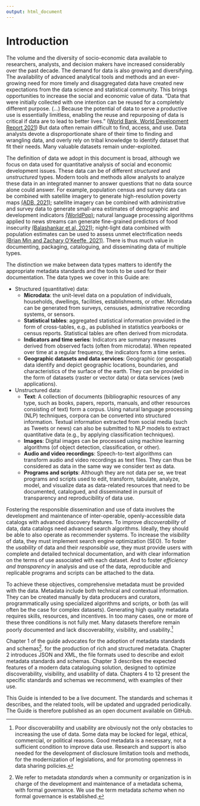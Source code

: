 ---
output: html_document
---

# Introduction {-}

The volume and the diversity of socio-economic data available to researchers, analysts, and decision makers have increased considerably over the past decade. The demand for data is also growing and diversifying. The availability of advanced analytical tools and methods and an ever-growing need for more timely and disaggregated data have created new expectations from the data science and statistical community. This brings opportunities to increase the social and economic value of data. "Data that were initially collected with one intention can be reused for a completely different purpose. (…) Because the potential of data to serve a productive use is essentially limitless, enabling the reuse and repurposing of data is critical if data are to lead to better lives.” ([World Bank, World Development Report 2021](https://www.worldbank.org/en/publication/wdr2021)) But data often remain difficult to find, access, and use. Data analysts devote a disproportionate share of their time to finding and wrangling data, and overly rely on tribal knowledge to identify dataset that fit their needs. Many valuable datasets remain under-exploited. 

:::note
The definition of data we adopt in this document is broad, although we focus on data used for quantitative analysis of social and economic development issues. These data can be of different *structured* and *unstructured* types. Modern tools and methods allow analysts to analyze these data in an integrated manner to answer questions that no data source alone could answer. For example, population census and survey data can be combined with satellite imagery to generate high-resolution poverty maps [(ADB, 2021)](https://www.adb.org/sites/default/files/publication/695616/mapping-poverty-satellite-imagery-thailand.pdf); satellite imagery can be combined with administrative and survey data to generate small-area estimates of demographic and development indicators [(WorldPop)](https://www.worldpop.org/); natural language processing algorithms applied to news streams can generate fine-grained predictors of food insecurity [(Balashankar et al, 2021)](https://arxiv.org/pdf/2111.15602.pdf); night-light data combined with population estimates can be used to assess unmet electrification needs [(Brian Min and Zachary O’Keeffe, 2021)](http://www-personal.umich.edu/~brianmin/HREA/index.html). There is thus much value in documenting, packaging, cataloguing, and disseminating data of multiple types.

The distinction we make between data types matters to identify the appropriate metadata standards and the tools to be used for their documentation. The data types we cover in this Guide are: 

- Structured (quantitative) data:
  - **Microdata**: the unit-level data on a population of individuals, households, dwellings, facilities, establishments, or other. Microdata can be generated from surveys, censuses, administrative recording systems, or sensors.
  - **Statistical tables**: aggregated statistical information provided in the form of cross-tables, e.g., as published in statistics yearbooks or census reports. Statistical tables are often derived from microdata.
  - **Indicators and time series**: Indicators are summary measures derived from observed facts (often from microdata). When repeated over time at a regular frequency, the indicators form a time series.
   - **Geographic datasets and data services**: Geographic (or geospatial) data identify and depict geographic locations, boundaries, and characteristics of the surface of the earth. They can be provided in the form of datasets (raster or vector data) or data services (web applications).
  
- Unstructured data: 
  - **Text**: A collection of documents (bibliographic resources of any type, such as books, papers, reports, manuals, and other resources consisting of text) form a corpus. Using natural language processing (NLP) techniques, corpora can be converted into structured information. Textual information extracted from social media (such as Tweets or news) can also be submitted to NLP models to extract quantitative data (e.g., by applying classification techniques). 
  - **Images**: Digital images can be processed using machine learning algorithms (of object detection, classification, or other).  
  - **Audio and video recordings**: Speech-to-text algorithms can transform audio and video recordings as text files. They can thus be considered as data in the same way we consider text as data. 
  - **Programs and scripts**: Although they are not data per se, we treat programs and scripts used to edit, transform, tabulate, analyze, model, and visualize data as data-related resources that need to be documented, catalogued, and disseminated in pursuit of transparency and reproducibility of data use.
:::

Fostering the responsible dissemination and use of data involves the development and maintenance of inter-operable, openly-accessible data catalogs with advanced discovery features. To improve *discoverability* of data, data catalogs need advanced search algorithms. Ideally, they should be able to also operate as recommender systems. To increase the *visibility* of data, they must implement search engine optimization (SEO). To foster the *usability* of data and their *responsible use*, they must provide users with complete and detailed technical documentation, and with clear information on the terms of use associated with each dataset. And to foster *efficiency and transparency* in analysis and use of the data, reproducible and replicable programs and scripts can be attached to the data.

To achieve these objectives, comprehensive metadata must be provided with the data. Metadata include both technical and contextual information. They can be created manually by data producers and curators, programmatically using specialized algorithms and scripts, or both (as will often be the case for complex datasets). Generating high quality metadata requires skills, resources, and incentives. In too many cases, one or more of these three conditions is not fully met. Many datasets therefore remain poorly documented and lack discoverability, visibility, and usability.[^1]

Chapter 1 of the guide advocates for the adoption of metadata standards and schemas[^2]. for the production of rich and structured metadata. Chapter 2 introduces JSON and XML, the file formats used to describe and exloit metadata standards and schemas. Chapter 3 describes the expected features of a modern data cataloguing solution, designed to optimize discoverability, visibility, and usability of data. Chapters 4 to 12 present the specific standards and schemas we recommend, with examples of their use.

This Guide is intended to be a live document. The standards and schemas it describes, and the related tools, will be updated and upgraded periodically. The Guide is therefore published as an open document available on GitHub.  

[^1]: Poor discoverability and usability are obviously not the only obstacles to increasing the use of data. Some data may be locked for legal, ethical, commercial, or political reasons. Good metadata is a necessary, not a sufficient condition to improve data use. Research and support is also needed for the development of disclosure limitation tools and methods, for the modernization of legislations, and for promoting openness in data sharing policies.
[^2]: We refer to metadata *standards* when a community or organization is in charge of the development and maintenance of a metadata schema, with formal governance. We use the term metadata *schema* when no formal governance is established.  
